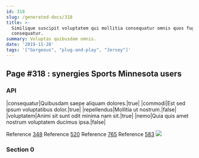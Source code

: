 ```yaml
---
id: 318
slug: /generated-docs/318
title: >-
  Similique suscipit voluptatem qui mollitia consequatur omnis quos fuga
  consequatur.
summary: Voluptas quibusdam omnis.
date: '2019-11-28'
tags: '["Gorgeous", "plug-and-play", "Jersey"]'
---
```

## Page #318 : synergies Sports Minnesota users

### API

|consequatur|Quibusdam saepe aliquam dolores.|true|
|commodi|Est sed ipsum voluptatibus dolor.|true|
|repellendus|Mollitia ut nostrum.|false|
|voluptatem|Animi sit sunt odit minima nam sit.|true|
|nemo|Quia quis amet nostrum voluptatem ducimus ipsa.|false|

Reference [348](/generated-docs/348)
Reference [520](/generated-docs/520)
Reference [765](/generated-docs/765)
Reference [583](/generated-docs/583)
![](/assets/cats-5.jpg)

### Section 0


